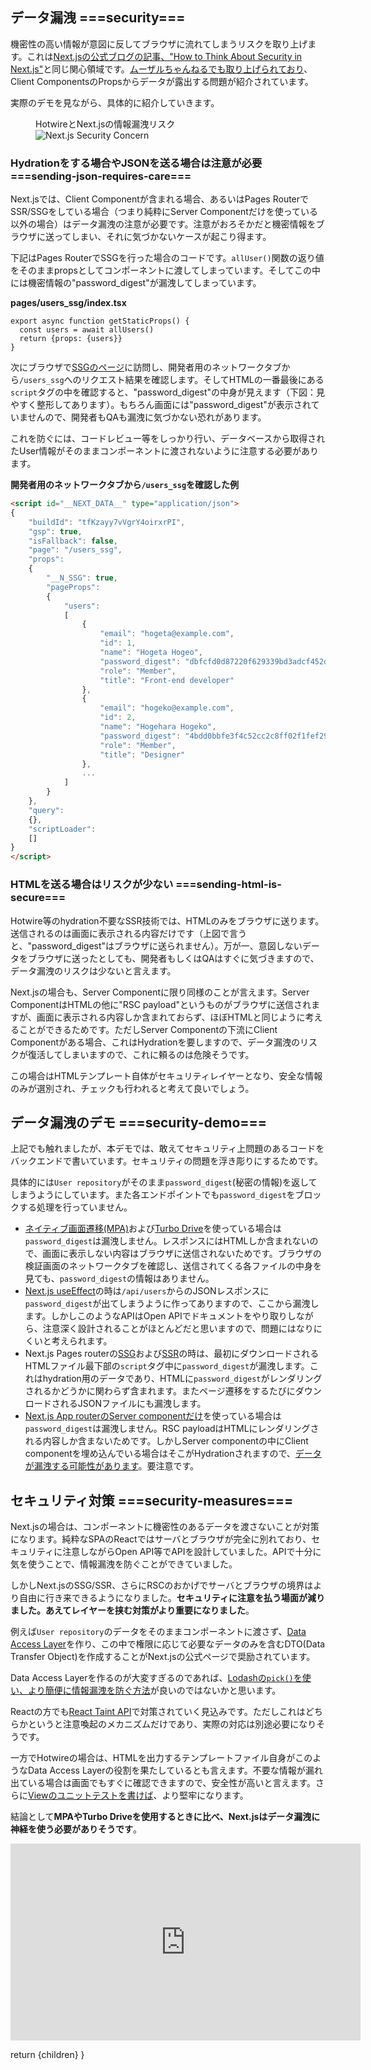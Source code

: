 
## データ漏洩 ===security===

機密性の高い情報が意図に反してブラウザに流れてしまうリスクを取り上げます。これは[Next.jsの公式ブログの記事、"How to Think About Security in Next.js"](https://nextjs.org/blog/security-nextjs-server-components-actions)と同じ関心領域です。[ムーザルちゃんねるでも取り上げられており](https://zenn.dev/moozaru/articles/d270bbc476758e#client-components-の-props-から露出する)、Client ComponentsのPropsからデータが露出する問題が紹介されています。

実際のデモを見ながら、具体的に紹介していきます。

<figure className="mt-12">
  <figcaption className="font-bold">HotwireとNext.jsの情報漏洩リスク</figcaption>
  <Image src={nextSecurityImage} alt="Next.js Security Concern" />
</figure>

### Hydrationをする場合やJSONを送る場合は注意が必要 ===sending-json-requires-care===

Next.jsでは、Client Componentが含まれる場合、あるいはPages RouterでSSR/SSGをしている場合（つまり純粋にServer Componentだけを使っている以外の場合）はデータ漏洩の注意が必要です。注意がおろそかだと機密情報をブラウザに送ってしまい、それに気づかないケースが起こり得ます。

下記はPages RouterでSSGを行った場合のコードです。`allUser()`関数の返り値をそのままpropsとしてコンポーネントに渡してしまっています。そしてこの中には機密情報の"password_digest"が漏洩してしまっています。

**pages/users_ssg/index.tsx**
```tsx
export async function getStaticProps() {
  const users = await allUsers()
  return {props: {users}}
}
```

次にブラウザで[SSGのページ](/users_ssg)に訪問し、開発者用のネットワークタブから`/users_ssg`へのリクエスト結果を確認します。そしてHTMLの一番最後にある`script`タグの中を確認すると、"password_digest"の中身が見えます（下図：見やすく整形してあります）。もちろん画面には"password_digest"が表示されていませんので、開発者もQAも漏洩に気づかない恐れがあります。

これを防ぐには、コードレビュー等をしっかり行い、データベースから取得されたUser情報がそのままコンポーネントに渡されないように注意する必要があります。

**開発者用のネットワークタブから`/users_ssg`を確認した例**
```html
<script id="__NEXT_DATA__" type="application/json">
{
    "buildId": "tfKzayy7vVgrY4oirxrPI",
    "gsp": true,
    "isFallback": false,
    "page": "/users_ssg",
    "props":
    {
        "__N_SSG": true,
        "pageProps":
        {
            "users":
            [
                {
                    "email": "hogeta@example.com",
                    "id": 1,
                    "name": "Hogeta Hogeo",
                    "password_digest": "dbfcfd0d87220f629339bd3adcf452d083fde3246625fb3a93e314f833e20d37",
                    "role": "Member",
                    "title": "Front-end developer"
                },
                {
                    "email": "hogeko@example.com",
                    "id": 2,
                    "name": "Hogehara Hogeko",
                    "password_digest": "4bdd0bbfe3f4c52cc2c8ff02f1fef29663dd9938f230304915805af1fa71e968",
                    "role": "Member",
                    "title": "Designer"
                },
                ...
            ]
        }
    },
    "query":
    {},
    "scriptLoader":
    []
}
</script>
```

### HTMLを送る場合はリスクが少ない ===sending-html-is-secure===

Hotwire等のhydration不要なSSR技術では、HTMLのみをブラウザに送ります。送信されるのは画面に表示される内容だけです（上図で言うと、"password_digest"はブラウザに送られません）。万が一、意図しないデータをブラウザに送ったとしても、開発者もしくはQAはすぐに気づきますので、データ漏洩のリスクは少ないと言えます。

Next.jsの場合も、Server Componentに限り同様のことが言えます。Server ComponentはHTMLの他に"RSC payload"というものがブラウザに送信されますが、画面に表示される内容しか含まれておらず、ほぼHTMLと同じように考えることができるためです。ただしServer Componentの下流にClient Componentがある場合、これはHydrationを要しますので、データ漏洩のリスクが復活してしまいますので、これに頼るのは危険そうです。

この場合はHTMLテンプレート自体がセキュリティレイヤーとなり、安全な情報のみが選別され、チェックも行われると考えて良いでしょう。

## データ漏洩のデモ ===security-demo===

上記でも触れましたが、本デモでは、敢えてセキュリティ上問題のあるコードをバックエンドで書いています。セキュリティの問題を浮き彫りにするためです。

具体的には`User repository`がそのまま`password_digest`(秘密の情報)を返してしまうようにしています。また各エンドポイントでも`password_digest`をブロックする処理を行っていません。

* [ネイティブ画面遷移(MPA)](/api/hotwire/users)および[Turbo Drive](/api/hotwire/users)を使っている場合は`password_digest`は漏洩しません。レスポンスにはHTMLしか含まれないので、画面に表示しない内容はブラウザに送信されないためです。ブラウザの検証画面のネットワークタブを確認し、送信されてくる各ファイルの中身を見ても、`password_digest`の情報はありません。
* [Next.js useEffect](/users)の時は`/api/users`からのJSONレスポンスに`password_digest`が出てしまうように作ってありますので、ここから漏洩します。しかしこのようなAPIはOpen APIでドキュメントをやり取りしながら、注意深く設計されることがほとんどだと思いますので、問題にはなりにくいと考えられます。
* Next.js Pages
routerの[SSG](/users_ssg)および[SSR](/users_ssr)の時は、最初にダウンロードされるHTMLファイル最下部の`script`タグ中に`password_digest`が漏洩します。これはhydration用のデータであり、HTMLに`password_digest`がレンダリングされるかどうかに関わらず含まれます。またページ遷移をするたびにダウンロードされるJSONファイルにも漏洩します。
* [Next.js App routerのServer componentだけ](/users_app)を使っている場合は`password_digest`は漏洩しません。RSC
payloadはHTMLにレンダリングされる内容しか含まないためです。しかしServer componentの中にClient
componentを埋め込んでいる場合はそこがHydrationされますので、[データが漏洩する可能性があります](https://zenn.dev/moozaru/articles/d270bbc476758e)。要注意です。

## セキュリティ対策 ===security-measures===

Next.jsの場合は、コンポーネントに機密性のあるデータを渡さないことが対策になります。純粋なSPAのReactではサーバとブラウザが完全に別れており、セキュリティに注意しながらOpen API等でAPIを設計していました。APIで十分に気を使うことで、情報漏洩を防ぐことができていました。

しかしNext.jsのSSG/SSR、さらにRSCのおかげでサーバとブラウザの境界はより自由に行き来できるようになりました。**セキュリティに注意を払う場面が減りました。あえてレイヤーを挟む対策がより重要になりました**。

例えば`User repository`のデータをそのままコンポーネントに渡さず、[Data Access
Layer](https://nextjs.org/blog/security-nextjs-server-components-actions#data-access-layer)を作り、この中で権限に応じて必要なデータのみを含むDTO(Data
Transfer Object)を作成することがNext.jsの公式ページで奨励されています。

Data Access Layerを作るのが大変すぎるのであれば、[Lodashの`pick()`を使い、より簡便に情報漏洩を防ぐ方法](https://zenn.dev/naofumik/articles/c699deb688ac04#私がやってみた対策)が良いのではないかと思います。

Reactの方でも[React
Taint API](https://nextjs.org/docs/app/building-your-application/data-fetching/patterns#preventing-sensitive-data-from-being-exposed-to-the-client)で対策されていく見込みです。ただしこれはどちらかというと注意喚起のメカニズムだけであり、実際の対応は別途必要になりそうです。

一方でHotwireの場合は、HTMLを出力するテンプレートファイル自身がこのようなData Access Layerの役割を果たしているとも言えます。不要な情報が漏れ出ている場合は画面でもすぐに確認できますので、安全性が高いと言えます。さらに[Viewのユニットテストを書けば](https://railsguides.jp/testing.html#ビューをテストする)、より堅牢になります。

結論として**MPAやTurbo Driveを使用するときに比べ、Next.jsはデータ漏洩に神経を使う必要がありそうです**。

<div className="mt-12">
  <div className="youtube-video-container max-w-xl mx-auto">
    <iframe className="aspect-video" width="560" height="315" src="https://www.youtube.com/embed/LxLhCviX8iQ?si=wjTL03S_bw7k25OF"
            title="YouTube video player" frameBorder="0"
            allow="accelerometer; autoplay; clipboard-write; encrypted-media; gyroscope; picture-in-picture; web-share"
            referrerPolicy="strict-origin-when-cross-origin" allowFullScreen></iframe>
  </div>
</div>

  return <CommentaryLayout
    title="Security"
    subtitle="セキュリティ"
    section="Discussion">
    <MDXRenderer>{children}</MDXRenderer>
  </CommentaryLayout>
}
